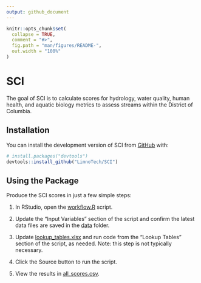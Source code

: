 ```yaml
---
output: github_document
---
```


<!-- README.md is generated from README.Rmd. Please edit that file -->

```r
knitr::opts_chunk$set(
  collapse = TRUE,
  comment = "#>",
  fig.path = "man/figures/README-",
  out.width = "100%"
)
```

# SCI

<!-- badges: start -->

<!-- badges: end -->

The goal of SCI is to calculate scores for hydrology, water quality, human health, and aquatic biology metrics to assess streams within the District of Columbia.

## Installation

You can install the development version of SCI from [GitHub](https://github.com/) with:

``` r
# install.packages("devtools")
devtools::install_github("LimnoTech/SCI")
```

## Using the Package

Produce the SCI scores in just a few simple steps:

1.  In RStudio, open the [workflow.R](https://github.com/LimnoTech/SCI/blob/master/workflow.R) script.

2.  Update the "Input Variables" section of the script and confirm the latest data files are saved in the [data](https://github.com/LimnoTech/SCI/tree/master/data) folder.

3.  Update [lookup_tables.xlsx](https://github.com/LimnoTech/SCI/blob/master/data/lookup_tables.xlsx) and run code from the "Lookup Tables" section of the script, as needed. Note: this step is not typically necessary.

4.  Click the Source button to run the script.

5.  View the results in [all_scores.csv](https://github.com/LimnoTech/SCI/blob/master/all_scores.csv).
